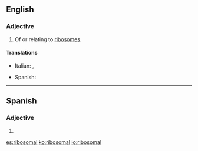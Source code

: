 ==English==

===Adjective===
{{en-adj}}

# Of or relating to [[ribosome]]s.

====Translations====
{{trans-top|of or relating to ribosomes}}
* Italian: {{t|it|ribosomiale}}, {{t|it|ribosomale}}
{{trans-mid}}
* Spanish: {{t+|es|ribosomal}}
{{trans-bottom}}

----

==Spanish==

===Adjective===
{{es-adj|pl=ribosomales}}

# {{l|en|ribosomal}}

[[es:ribosomal]]
[[ko:ribosomal]]
[[io:ribosomal]]